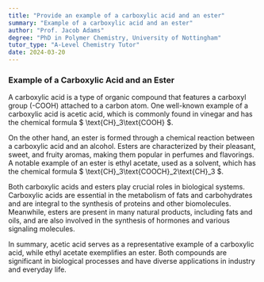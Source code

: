 ```yaml
---
title: "Provide an example of a carboxylic acid and an ester"
summary: "Example of a carboxylic acid and an ester"
author: "Prof. Jacob Adams"
degree: "PhD in Polymer Chemistry, University of Nottingham"
tutor_type: "A-Level Chemistry Tutor"
date: 2024-03-20
---
```


### Example of a Carboxylic Acid and an Ester

A carboxylic acid is a type of organic compound that features a carboxyl group (-COOH) attached to a carbon atom. One well-known example of a carboxylic acid is acetic acid, which is commonly found in vinegar and has the chemical formula $ \text{CH}_3\text{COOH} $.

On the other hand, an ester is formed through a chemical reaction between a carboxylic acid and an alcohol. Esters are characterized by their pleasant, sweet, and fruity aromas, making them popular in perfumes and flavorings. A notable example of an ester is ethyl acetate, used as a solvent, which has the chemical formula $ \text{CH}_3\text{COOCH}_2\text{CH}_3 $.

Both carboxylic acids and esters play crucial roles in biological systems. Carboxylic acids are essential in the metabolism of fats and carbohydrates and are integral to the synthesis of proteins and other biomolecules. Meanwhile, esters are present in many natural products, including fats and oils, and are also involved in the synthesis of hormones and various signaling molecules.

In summary, acetic acid serves as a representative example of a carboxylic acid, while ethyl acetate exemplifies an ester. Both compounds are significant in biological processes and have diverse applications in industry and everyday life.
    